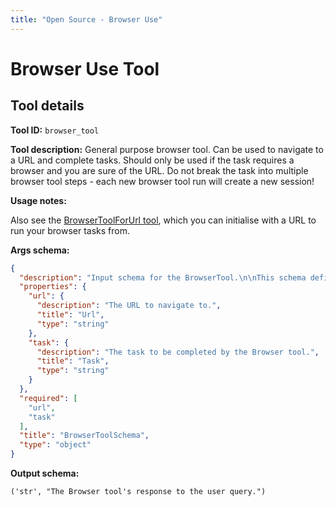 ```yaml
---
title: "Open Source - Browser Use"
---
```

<!-- WARNING: This file is auto-generated by generate_tool_docs.py. Do not edit manually. -->


# Browser Use Tool

<Intro />

## Tool details
**Tool ID:** `browser_tool`

**Tool description:** General purpose browser tool. Can be used to navigate to a URL and complete tasks. Should only be used if the task requires a browser and you are sure of the URL. Do not break the task into multiple browser tool steps - each new browser tool run will create a new session!

**Usage notes:**

Also see the <a href='/SDK/portia/open_source_tools/browser_tool#browsertoolforurl-objects'>BrowserToolForUrl tool</a>, which you can initialise with a URL to run your browser tasks from.

**Args schema:**
```json
{
  "description": "Input schema for the BrowserTool.\n\nThis schema defines the expected input parameters for the BrowserTool class.\n\nAttributes:\n    url (str): The URL that the browser tool should navigate to.\n        This is a required field specifying the target webpage.\n    task (str): The task description that should be performed by the browser tool.\n        This is a required field that specifies what actions should be taken\n        on the provided URL.",
  "properties": {
    "url": {
      "description": "The URL to navigate to.",
      "title": "Url",
      "type": "string"
    },
    "task": {
      "description": "The task to be completed by the Browser tool.",
      "title": "Task",
      "type": "string"
    }
  },
  "required": [
    "url",
    "task"
  ],
  "title": "BrowserToolSchema",
  "type": "object"
}
```

**Output schema:**
```
('str', "The Browser tool's response to the user query.")
```
